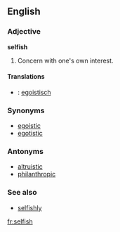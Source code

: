 ==English==

===Adjective===
'''selfish'''
#Concern with one's own interest.

==== Translations ====
* {{de}}: [[egoistisch]]

===Synonyms===
*[[egoistic]]
*[[egotistic]]

===Antonyms===
*[[altruistic]]
*[[philanthropic]]

===See also===
*[[selfishly]]

[[fr:selfish]]
